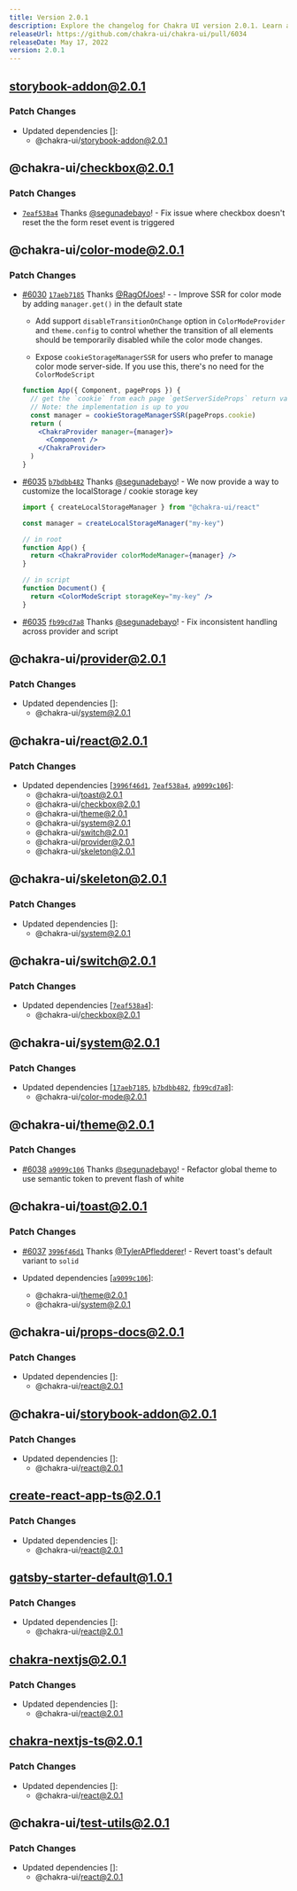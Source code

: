 ```yaml
---
title: Version 2.0.1
description: Explore the changelog for Chakra UI version 2.0.1. Learn about the latest features, bug fixes, and improvements.
releaseUrl: https://github.com/chakra-ui/chakra-ui/pull/6034
releaseDate: May 17, 2022
version: 2.0.1
---
```



## storybook-addon@2.0.1

### Patch Changes

-   Updated dependencies \[]:
    -   @chakra-ui/storybook-addon@2.0.1

## @chakra-ui/checkbox@2.0.1

### Patch Changes

-   [`7eaf538a4`](https://github.com/chakra-ui/chakra-ui/commit/7eaf538a4db9e168408e114f80a2c2898cf4fd47)
    Thanks [@segunadebayo](https://github.com/segunadebayo)! - Fix issue where
    checkbox doesn't reset the the form reset event is triggered

## @chakra-ui/color-mode@2.0.1

### Patch Changes

-   [#6030](https://github.com/chakra-ui/chakra-ui/pull/6030)
    [`17aeb7185`](https://github.com/chakra-ui/chakra-ui/commit/17aeb7185b7439e04abec843df186fc2b1869d6f)
    Thanks [@RagOfJoes](https://github.com/RagOfJoes)! - - Improve SSR for color
    mode by adding `manager.get()` in the default state

    -   Add support `disableTransitionOnChange` option in `ColorModeProvider` and
        `theme.config` to control whether the transition of all elements should be
        temporarily disabled while the color mode changes.

    -   Expose `cookieStorageManagerSSR` for users who prefer to manage color mode
        server-side. If you use this, there's no need for the `ColorModeScript`

    ```jsx live=false
    function App({ Component, pageProps }) {
      // get the `cookie` from each page `getServerSideProps` return value
      // Note: the implementation is up to you
      const manager = cookieStorageManagerSSR(pageProps.cookie)
      return (
        <ChakraProvider manager={manager}>
          <Component />
        </ChakraProvider>
      )
    }
    ```


-   [#6035](https://github.com/chakra-ui/chakra-ui/pull/6035)
    [`b7bdbb482`](https://github.com/chakra-ui/chakra-ui/commit/b7bdbb482e8a1c5725596401a0c4bc29c009a0ad)
    Thanks [@segunadebayo](https://github.com/segunadebayo)! - We now provide a
    way to customize the localStorage / cookie storage key

    ```jsx live=false
    import { createLocalStorageManager } from "@chakra-ui/react"

    const manager = createLocalStorageManager("my-key")

    // in root
    function App() {
      return <ChakraProvider colorModeManager={manager} />
    }

    // in script
    function Document() {
      return <ColorModeScript storageKey="my-key" />
    }
    ```


-   [#6035](https://github.com/chakra-ui/chakra-ui/pull/6035)
    [`fb99cd7a8`](https://github.com/chakra-ui/chakra-ui/commit/fb99cd7a87d00614a66e17a35c91dc0e02262ece)
    Thanks [@segunadebayo](https://github.com/segunadebayo)! - Fix inconsistent
    handling across provider and script

## @chakra-ui/provider@2.0.1

### Patch Changes

-   Updated dependencies \[]:
    -   @chakra-ui/system@2.0.1

## @chakra-ui/react@2.0.1

### Patch Changes

-   Updated dependencies
    \[[`3996f46d1`](https://github.com/chakra-ui/chakra-ui/commit/3996f46d1b6e3b4997542e6d3367387ed73d3f8d),
    [`7eaf538a4`](https://github.com/chakra-ui/chakra-ui/commit/7eaf538a4db9e168408e114f80a2c2898cf4fd47),
    [`a9099c106`](https://github.com/chakra-ui/chakra-ui/commit/a9099c106edf0364d36feedfc066c5523cb7c7c8)]:
    -   @chakra-ui/toast@2.0.1
    -   @chakra-ui/checkbox@2.0.1
    -   @chakra-ui/theme@2.0.1
    -   @chakra-ui/system@2.0.1
    -   @chakra-ui/switch@2.0.1
    -   @chakra-ui/provider@2.0.1
    -   @chakra-ui/skeleton@2.0.1

## @chakra-ui/skeleton@2.0.1

### Patch Changes

-   Updated dependencies \[]:
    -   @chakra-ui/system@2.0.1

## @chakra-ui/switch@2.0.1

### Patch Changes

-   Updated dependencies
    \[[`7eaf538a4`](https://github.com/chakra-ui/chakra-ui/commit/7eaf538a4db9e168408e114f80a2c2898cf4fd47)]:
    -   @chakra-ui/checkbox@2.0.1

## @chakra-ui/system@2.0.1

### Patch Changes

-   Updated dependencies
    \[[`17aeb7185`](https://github.com/chakra-ui/chakra-ui/commit/17aeb7185b7439e04abec843df186fc2b1869d6f),
    [`b7bdbb482`](https://github.com/chakra-ui/chakra-ui/commit/b7bdbb482e8a1c5725596401a0c4bc29c009a0ad),
    [`fb99cd7a8`](https://github.com/chakra-ui/chakra-ui/commit/fb99cd7a87d00614a66e17a35c91dc0e02262ece)]:
    -   @chakra-ui/color-mode@2.0.1

## @chakra-ui/theme@2.0.1

### Patch Changes

-   [#6038](https://github.com/chakra-ui/chakra-ui/pull/6038)
    [`a9099c106`](https://github.com/chakra-ui/chakra-ui/commit/a9099c106edf0364d36feedfc066c5523cb7c7c8)
    Thanks [@segunadebayo](https://github.com/segunadebayo)! - Refactor global
    theme to use semantic token to prevent flash of white

## @chakra-ui/toast@2.0.1

### Patch Changes

-   [#6037](https://github.com/chakra-ui/chakra-ui/pull/6037)
    [`3996f46d1`](https://github.com/chakra-ui/chakra-ui/commit/3996f46d1b6e3b4997542e6d3367387ed73d3f8d)
    Thanks [@TylerAPfledderer](https://github.com/TylerAPfledderer)! - Revert
    toast's default variant to `solid`

-   Updated dependencies
    \[[`a9099c106`](https://github.com/chakra-ui/chakra-ui/commit/a9099c106edf0364d36feedfc066c5523cb7c7c8)]:
    -   @chakra-ui/theme@2.0.1
    -   @chakra-ui/system@2.0.1

## @chakra-ui/props-docs@2.0.1

### Patch Changes

-   Updated dependencies \[]:
    -   @chakra-ui/react@2.0.1

## @chakra-ui/storybook-addon@2.0.1

### Patch Changes

-   Updated dependencies \[]:
    -   @chakra-ui/react@2.0.1

## create-react-app-ts@2.0.1

### Patch Changes

-   Updated dependencies \[]:
    -   @chakra-ui/react@2.0.1

## gatsby-starter-default@1.0.1

### Patch Changes

-   Updated dependencies \[]:
    -   @chakra-ui/react@2.0.1

## chakra-nextjs@2.0.1

### Patch Changes

-   Updated dependencies \[]:
    -   @chakra-ui/react@2.0.1

## chakra-nextjs-ts@2.0.1

### Patch Changes

-   Updated dependencies \[]:
    -   @chakra-ui/react@2.0.1

## @chakra-ui/test-utils@2.0.1

### Patch Changes

-   Updated dependencies \[]:
    -   @chakra-ui/react@2.0.1
